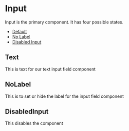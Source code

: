 
<Meta of={InputStories} />

# Input

Input is the primary component. It has four possible states.

- [Default](#text)
- [No Label](#nolabel)
- [Disabled Input](#disabledinput)

## Text

This is text for our text input field component

<Canvas of={InputStories.Default} />

## NoLabel

This is to set or hide the label for the input field component

<Canvas of={InputStories.NoLabel} />

## DisabledInput

This disables the component

<Canvas of={InputStories.Disabled} />
